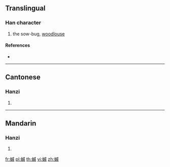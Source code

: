 {{character info/new}}
==Translingual==

===Han character===
{{Han char|rn=142|rad=虫|as=09|sn=15|four=53150|canj=LIIHV}}

# the sow-bug, [[woodlouse]]

====References====
* {{Han ref|kx=1089.200|dkj=33275|dj=1555.290|hdz=42869.010|uh=875B|ud=34651|bh=E7A9|bd=59305}}

----

==Cantonese==

===Hanzi===
{{yue-hanzi|jyut=|y=wai1}}

# {{defn|lang=yue|sort=虫09}}

----

==Mandarin==

===Hanzi===
{{cmn-hanzi|pin=[[wēi]] ([[wei1]])|wg=wei<sup>1</sup>}}

# {{defn|lang=cmn|sort=虫09}}

[[fr:蝛]]
[[pl:蝛]]
[[th:蝛]]
[[vi:蝛]]
[[zh:蝛]]